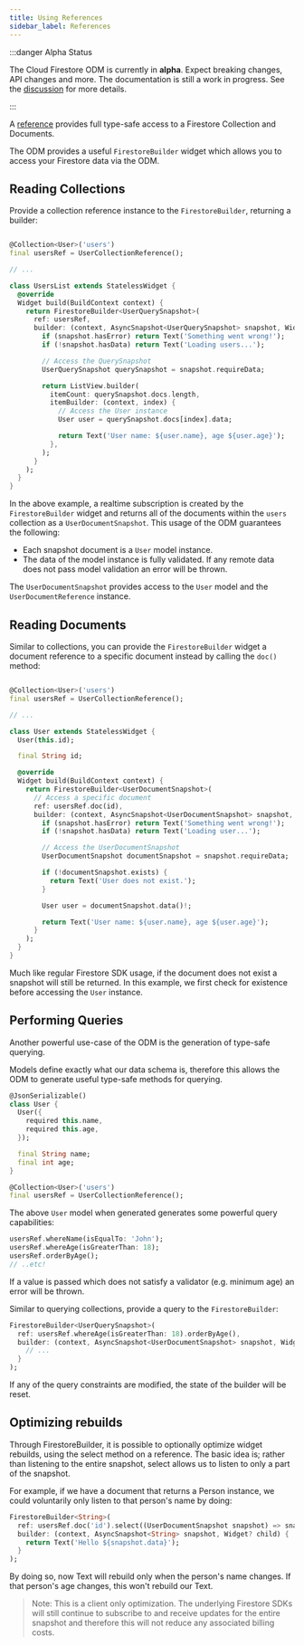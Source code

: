 ```yaml
---
title: Using References
sidebar_label: References
---
```


:::danger Alpha Status

The Cloud Firestore ODM is currently in **alpha**. Expect breaking changes, API changes and more. The documentation is still a work in progress.
See the [discussion](https://github.com/FirebaseExtended/flutterfire/discussions/7475) for more details.

:::

A [reference](./defining-models#creating-references) provides full type-safe access to a Firestore
Collection and Documents.

The ODM provides a useful `FirestoreBuilder` widget which allows you to access your Firestore data
via the ODM.

## Reading Collections

Provide a collection reference instance to the `FirestoreBuilder`, returning a builder:

```dart

@Collection<User>('users')
final usersRef = UserCollectionReference();

// ...

class UsersList extends StatelessWidget {
  @override
  Widget build(BuildContext context) {
    return FirestoreBuilder<UserQuerySnapshot>(
      ref: usersRef,
      builder: (context, AsyncSnapshot<UserQuerySnapshot> snapshot, Widget? child) {
        if (snapshot.hasError) return Text('Something went wrong!');
        if (!snapshot.hasData) return Text('Loading users...');

        // Access the QuerySnapshot
        UserQuerySnapshot querySnapshot = snapshot.requireData;

        return ListView.builder(
          itemCount: querySnapshot.docs.length,
          itemBuilder: (context, index) {
            // Access the User instance
            User user = querySnapshot.docs[index].data;

            return Text('User name: ${user.name}, age ${user.age}');
          },
        );
      }
    );
  }
}
```

In the above example, a realtime subscription is created by the `FirestoreBuilder` widget and
returns all of the documents within the `users` collection as a `UserDocumentSnapshot`. This usage
of the ODM guarantees the following:

- Each snapshot document is a `User` model instance.
- The data of the model instance is fully validated. If any remote data does not pass model
  validation an error will be thrown.

The `UserDocumentSnapshot` provides access to the `User` model and the `UserDocumentReference`
instance.

## Reading Documents

Similar to collections, you can provide the `FirestoreBuilder` widget a document reference to a
specific document instead by calling the `doc()` method:

```dart

@Collection<User>('users')
final usersRef = UserCollectionReference();

// ...

class User extends StatelessWidget {
  User(this.id);

  final String id;

  @override
  Widget build(BuildContext context) {
    return FirestoreBuilder<UserDocumentSnapshot>(
      // Access a specific document
      ref: usersRef.doc(id),
      builder: (context, AsyncSnapshot<UserDocumentSnapshot> snapshot, Widget? child) {
        if (snapshot.hasError) return Text('Something went wrong!');
        if (!snapshot.hasData) return Text('Loading user...');

        // Access the UserDocumentSnapshot
        UserDocumentSnapshot documentSnapshot = snapshot.requireData;

        if (!documentSnapshot.exists) {
          return Text('User does not exist.');
        }

        User user = documentSnapshot.data()!;

        return Text('User name: ${user.name}, age ${user.age}');
      }
    );
  }
}
```

Much like regular Firestore SDK usage, if the document does not exist a snapshot will still
be returned. In this example, we first check for existence before accessing the `User` instance.

## Performing Queries

Another powerful use-case of the ODM is the generation of type-safe querying.

Models define exactly what our data schema is, therefore this allows the ODM to generate
useful type-safe methods for querying.

```dart
@JsonSerializable()
class User {
  User({
    required this.name,
    required this.age,
  });

  final String name;
  final int age;
}

@Collection<User>('users')
final usersRef = UserCollectionReference();
```

The above `User` model when generated generates some powerful query capabilities:

```dart
usersRef.whereName(isEqualTo: 'John');
usersRef.whereAge(isGreaterThan: 18);
usersRef.orderByAge();
// ..etc!
```

If a value is passed which does not satisfy a validator (e.g. minimum age) an error will be
thrown.

Similar to querying collections, provide a query to the `FirestoreBuilder`:

```dart
FirestoreBuilder<UserQuerySnapshot>(
  ref: usersRef.whereAge(isGreaterThan: 18).orderByAge(),
  builder: (context, AsyncSnapshot<UserDocumentSnapshot> snapshot, Widget? child) {
    // ...
  }
);
```

If any of the query constraints are modified, the state of the builder will be reset.

## Optimizing rebuilds

Through FirestoreBuilder, it is possible to optionally optimize widget rebuilds, using the select method on a reference. The basic idea is; rather than listening to the entire snapshot, select allows us to listen to only a part of the snapshot.

For example, if we have a document that returns a Person instance, we could voluntarily only listen to that person's name by doing:

```dart
FirestoreBuilder<String>(
  ref: usersRef.doc('id').select((UserDocumentSnapshot snapshot) => snapshot.data!.name)),
  builder: (context, AsyncSnapshot<String> snapshot, Widget? child) {
    return Text('Hello ${snapshot.data}');
  }
);
```

By doing so, now Text will rebuild only when the person's name changes. If that person's age changes, this won't rebuild our Text.

> Note: This is a client only optimization. The underlying Firestore SDKs will still continue to subscribe to and receive updates for the entire snapshot and therefore this will not reduce any associated billing costs.
